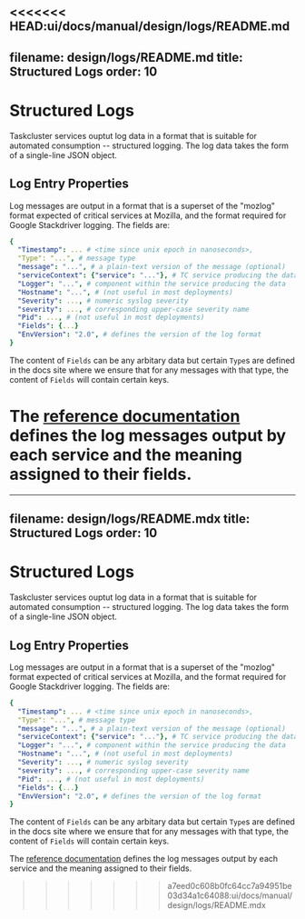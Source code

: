<<<<<<< HEAD:ui/docs/manual/design/logs/README.md
---
filename: design/logs/README.md
title: Structured Logs
order: 10
---

# Structured Logs

Taskcluster services ouptut log data in a format that is suitable for automated consumption -- structured logging.
The log data takes the form of a single-line JSON object.

## Log Entry Properties

Log messages are output in a format that is a superset of the "mozlog" format expected of critical services at Mozilla, and the format required for Google Stackdriver logging.
The fields are:

```yaml
{
  "Timestamp": ... # <time since unix epoch in nanoseconds>,
  "Type": "...", # message type
  "message": "...", # a plain-text version of the message (optional)
  "serviceContext": {"service": "..."}, # TC service producing the data
  "Logger": "...", # component within the service producing the data
  "Hostname": "...", # (not useful in most deployments)
  "Severity": ..., # numeric syslog severity
  "severity": ..., # corresponding upper-case severity name
  "Pid": ..., # (not useful in most deployments)
  "Fields": {...}
  "EnvVersion": "2.0", # defines the version of the log format
}
```

The content of `Fields` can be any arbitary data but certain `Type`s are defined
in the docs site where we ensure that for any messages with that type, the content
of `Fields` will contain certain keys.

The [reference documentation](/docs/reference) defines the log messages output by each service and the meaning assigned to their fields.
=======
---
filename: design/logs/README.mdx
title: Structured Logs
order: 10
---

# Structured Logs

Taskcluster services ouptut log data in a format that is suitable for automated consumption -- structured logging.
The log data takes the form of a single-line JSON object.

## Log Entry Properties

Log messages are output in a format that is a superset of the "mozlog" format expected of critical services at Mozilla, and the format required for Google Stackdriver logging.
The fields are:

```yaml
{
  "Timestamp": ... # <time since unix epoch in nanoseconds>,
  "Type": "...", # message type
  "message": "...", # a plain-text version of the message (optional)
  "serviceContext": {"service": "..."}, # TC service producing the data
  "Logger": "...", # component within the service producing the data
  "Hostname": "...", # (not useful in most deployments)
  "Severity": ..., # numeric syslog severity
  "severity": ..., # corresponding upper-case severity name
  "Pid": ..., # (not useful in most deployments)
  "Fields": {...}
  "EnvVersion": "2.0", # defines the version of the log format
}
```

The content of `Fields` can be any arbitary data but certain `Type`s are defined
in the docs site where we ensure that for any messages with that type, the content
of `Fields` will contain certain keys.

The [reference documentation](/docs/reference) defines the log messages output by each service and the meaning assigned to their fields.
>>>>>>> a7eed0c608b0fc64cc7a94951be03d34a1c64088:ui/docs/manual/design/logs/README.mdx
